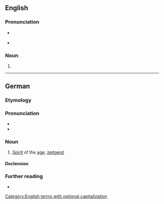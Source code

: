 {{also|zeitgeist}}
==English==
{{wikipedia}}

===Pronunciation===
* {{a|UK}} {{IPA|/ˈzaɪt.ɡaɪst/|lang=en}}
* {{audio|en-uk-zeitgeist.ogg|Audio (UK)|lang=en}}

===Noun===
{{en-noun|s|Zeitgeister}}

# {{alternative case form of|zeitgeist|lang=en}}

[[Category:English terms with optional capitalization]]

----

==German==
{{wikipedia|lang=de}}

===Etymology===
{{compound|Zeit|t1=time|Geist|t2=spirit|lang=de}}

===Pronunciation===
* {{audio|De-Zeitgeist.ogg|Audio|lang=de}}
* {{IPA|/ˈtsai̯tɡai̯st/|lang=de}}

===Noun===
{{de-noun|m|Zeitgeistes|gen2=Zeitgeists|-}}

# [[spirit|Spirit]] of the [[age]]; [[zeitgeist]]

====Declension====
{{de-decl-noun-m|(e)s|n=sg}}

===Further reading===
* {{R:Duden}}